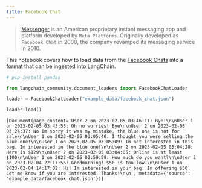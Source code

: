 ```yaml
---
title: Facebook Chat
---
```


>[Messenger](https://en.wikipedia.org/wiki/Messenger_(software)) is an American proprietary instant messaging app and platform developed by `Meta Platforms`. Originally developed as `Facebook Chat` in 2008, the company revamped its messaging service in 2010.

This notebook covers how to load data from the [Facebook Chats](https://www.facebook.com/business/help/1646890868956360) into a format that can be ingested into LangChain.

```python
# pip install pandas
```

```python
from langchain_community.document_loaders import FacebookChatLoader
```

```python
loader = FacebookChatLoader("example_data/facebook_chat.json")
```

```python
loader.load()
```

```output
[Document(page_content='User 2 on 2023-02-05 03:46:11: Bye!\n\nUser 1 on 2023-02-05 03:43:55: Oh no worries! Bye\n\nUser 2 on 2023-02-05 03:24:37: No Im sorry it was my mistake, the blue one is not for sale\n\nUser 1 on 2023-02-05 03:05:40: I thought you were selling the blue one!\n\nUser 1 on 2023-02-05 03:05:09: Im not interested in this bag. Im interested in the blue one!\n\nUser 2 on 2023-02-05 03:04:28: Here is $129\n\nUser 2 on 2023-02-05 03:04:05: Online is at least $100\n\nUser 1 on 2023-02-05 02:59:59: How much do you want?\n\nUser 2 on 2023-02-04 22:17:56: Goodmorning! $50 is too low.\n\nUser 1 on 2023-02-04 14:17:02: Hi! Im interested in your bag. Im offering $50. Let me know if you are interested. Thanks!\n\n', metadata={'source': 'example_data/facebook_chat.json'})]
```
